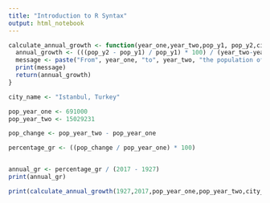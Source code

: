 ```yaml
---
title: "Introduction to R Syntax"
output: html_notebook
---
```

```r
calculate_annual_growth <- function(year_one,year_two,pop_y1, pop_y2,city) {
  annual_growth <- (((pop_y2 - pop_y1) / pop_y1) * 100) / (year_two-year_one)
  message <- paste("From", year_one, "to", year_two, "the population of", city, "grew by approximately", annual_growth, "% each year.")
  print(message)
  return(annual_growth)
}

city_name <- "Istanbul, Turkey"

pop_year_one <- 691000
pop_year_two <- 15029231

pop_change <- pop_year_two - pop_year_one

percentage_gr <- ((pop_change / pop_year_one) * 100)


annual_gr <- percentage_gr / (2017 - 1927)
print(annual_gr)

print(calculate_annual_growth(1927,2017,pop_year_one,pop_year_two,city_name))

```
